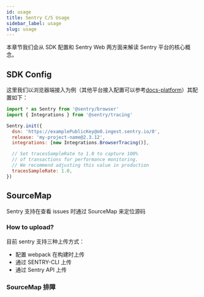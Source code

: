 ```yaml
---
id: usage
title: Sentry C/S Usage
sidebar_label: usage
slug: usage
---
```


本章节我们会从 SDK 配置和 Sentry Web 两方面来解读 Sentry 平台的核心概念。

## SDK Config

这里我们以浏览器端接入为例（其他平台接入配置可以参考[docs-platform](https://docs.sentry.io/platforms/javascript/)）其配置如下：

```javascript
import * as Sentry from '@sentry/browser'
import { Integrations } from '@sentry/tracing'

Sentry.init({
  dsn: 'https://examplePublicKey@o0.ingest.sentry.io/0',
  release: 'my-project-name@2.3.12',
  integrations: [new Integrations.BrowserTracing()],

  // Set tracesSampleRate to 1.0 to capture 100%
  // of transactions for performance monitoring.
  // We recommend adjusting this value in production
  tracesSampleRate: 1.0,
})
```


## SourceMap

Sentry 支持在查看 issues 时通过 SourceMap 来定位源码


### How to upload?

目前 sentry 支持三种上传方式：

- 配置 webpack 在构建时上传
- 通过 SENTRY-CLI 上传
- 通过 Sentry API 上传

### SourceMap 排障